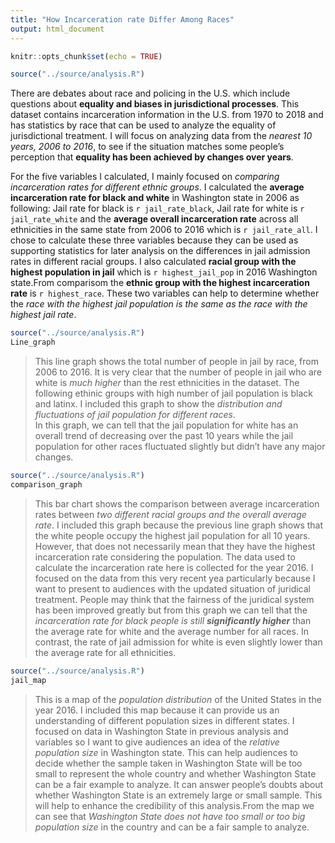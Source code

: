 ```yaml
---
title: "How Incarceration rate Differ Among Races"
output: html_document
---
```


```r
knitr::opts_chunk$set(echo = TRUE)
```
```r
source("../source/analysis.R")

```


There are debates about race and policing in the U.S. which include questions about **equality and biases in jurisdictional processes**. This dataset contains incarceration information in the U.S. from 1970 to 2018 and has statistics by race that can be used to analyze the equality of jurisdictional treatment. I will focus on analyzing data from the _nearest 10 years, 2006 to 2016_, to see if the situation matches some people's perception that **equality has been achieved by changes over years**.

For the five variables I calculated, I mainly focused on _comparing incarceration rates for different ethnic groups_. I calculated the **average incarceration rate for black and white** in Washington state in 2006 as following: Jail rate for black is `r jail_rate_black`, Jail rate for white is `r jail_rate_white` and the **average overall incarceration rate** across all ethnicities in the same state from 2006 to 2016 which is `r jail_rate_all`. I chose to calculate these three variables because they can be used as supporting statistics for later analysis on the differences in jail admission rates in different racial groups. I also calculated **racial group with the highest population in jail** which is `r highest_jail_pop` in 2016 Washington state.From comparisom the **ethnic group with the highest incarceration rate** is `r highest_race`. These two variables can help to determine whether the _race with the highest jail population is the same as the race with the highest jail rate_.


```r
source("../source/analysis.R")
Line_graph
```

> This line graph shows the total number of people in jail by race, from 2006 to 2016. It is very clear that the number of people in jail who are white is _*much higher*_ than the rest ethnicities in the dataset. The following ethinic groups with high number of jail population is black and latinx. I included this graph to show the _distribution and fluctuations of jail population for different races_. <br>
In this graph, we can tell that the jail population for white has an overall trend of decreasing over the past 10 years while the jail population for other races fluctuated slightly but didn’t have any major changes. 

```r
source("../source/analysis.R")
comparison_graph
```

>This bar chart shows the comparison between average incarceration rates between _two different racial groups and the overall average rate_. I included this graph because the previous line graph shows that the white people occupy the highest jail population for all 10 years. However, that does not necessarily mean that they have the highest incarceration rate considering the population. The data used to calculate the incarceration rate here is collected for the year 2016. I focused on the data from this very recent yea particularly because I want to present to audiences with the updated situation of juridical treatment. People may think that the fairness of the juridical system has been improved greatly but from this graph we can tell that the _incarceration rate for black people is still **significantly higher**_ than the average rate for white and the average number for all races. In contrast, the rate of jail admission for white is even slightly lower than the average rate for all ethnicities. 

```r
source("../source/analysis.R")
jail_map
```

> This is a map of the _population distribution_ of the United States in the year 2016. I included this map because it can provide us an understanding of different population sizes in different states. I focused on data in Washington State in previous analysis and variables so I want to give audiences an idea of the _relative population size_ in Washington state. This can help audiences to decide whether the sample taken in Washington State will be too small to represent the whole country and whether Washington State can be a fair example to analyze. It can answer people’s doubts about whether Washington State is an extremely large or small sample. This will help to enhance the credibility of this analysis.From the map we can see that _Washington State does not have too small or too big population size_ in the country and can be a fair sample to analyze.